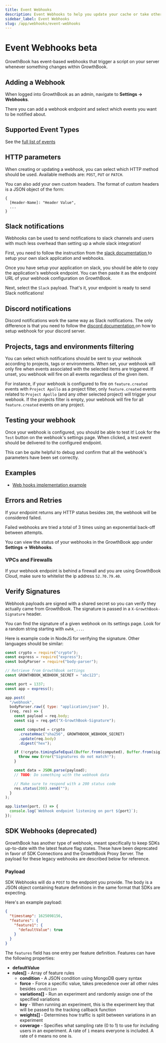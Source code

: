 ```yaml
---
title: Event Webhooks
description: Event Webhooks to help you update your cache or take other actions when the state changes on GrowthBook
sidebar_label: Event Webhooks
slug: /app/webhooks/event-webhooks
---
```



# Event Webhooks <Pill>beta</Pill>

GrowthBook has event-based webhooks that trigger a script on your server whenever something changes within GrowthBook.

## Adding a Webhook

When logged into GrowthBook as an admin, navigate to **Settings → Webhooks**.

There you can add a webhook endpoint and select which events you want to be notified about.

## Supported Event Types

See the [full list of events](/app/webhooks/event-webhooks/events)

## HTTP parameters

When creating or updating a webhook, you can select which HTTP method should be used. Available methods are: `POST`, `PUT` or `PATCH`.

You can also add your own custom headers. The format of custom headers is a JSON object of the form:

```
{
  [Header-Name]: "Header Value",
  ...
}
```

## Slack notifications

Webhooks can be used to send notifications to slack channels and users with much less overhead than setting up a whole slack integration!

First, you need to follow the instruction from the [slack documentation <ExternalLink />](https://api.slack.com/messaging/webhooks) to setup your own slack application and webhooks.

Once you have setup your application on slack, you should be able to copy the application's webhook endpoint. You can then paste it
as the endpoint URL of your webhook configuration on GrowthBook.

Next, select the `Slack` payload. That's it, your endpoint is ready to send Slack notifications!

## Discord notifications

Discord notifications work the same way as Slack notifications. The only difference is that you need to follow the [discord documentation <ExternalLink />](https://support.discord.com/hc/en-us/articles/228383668-Intro-to-Webhooks) on how to setup webhook for your discord server.

## Projects, tags and environments filtering

You can select which notifications should be sent to your webhook according to projects, tags or environments. When set, your webhook will only fire when events associated with the selected items are triggered. If unset, you webhook will fire on all events regardless of the given item.

For instance, if your webhook is configured to fire on `feature.created` events with `Project Apollo` as a project filter, only `feature.created` events related to `Project Apollo` (and any other selected project) will trigger your webhook. If the projects filter is empty, your webhook will fire for all `feature.created` events on any project.

## Testing your webhook

Once your webhook is configured, you should be able to test it! Look for the `Test` button on the webhook's settings page. When clicked, a test event should be delivered to the configured endpoint.

This can be quite helpful to debug and confirm that all the webhook's parameters have been set correctly.

## Examples

- [Web hooks implementation example <ExternalLink />](https://github.com/growthbook/examples/tree/main/webhooks-impl)

## Errors and Retries

If your endpoint returns any HTTP status besides `200`, the webhook will be considered failed.

Failed webhooks are tried a total of 3 times using an exponential back-off between attempts.

You can view the status of your webhooks in the GrowthBook app under **Settings &rarr; Webhooks**.

### VPCs and Firewalls

If your webhook endpoint is behind a firewall and you are using GrowthBook Cloud, make sure to whitelist the ip address `52.70.79.40`.

## Verify Signatures

Webhook payloads are signed with a shared secret so you can verify they actually came from GrowthBook. The signature is passed in a `X-GrowthBook-Signature` header.

You can find the signature of a given webhook on its settings page. Look for a random string starting with `ewhk_...`.

Here is example code in NodeJS for verifying the signature. Other languages should be similar:

```js
const crypto = require("crypto");
const express = require("express");
const bodyParser = require("body-parser");

// Retrieve from GrowthBook settings
const GROWTHBOOK_WEBHOOK_SECRET = "abc123";

const port = 1337;
const app = express();

app.post(
  "/webhook",
  bodyParser.raw({ type: "application/json" }),
  (req, res) => {
    const payload = req.body;
    const sig = req.get("X-GrowthBook-Signature");

    const computed = crypto
      .createHmac("sha256", GROWTHBOOK_WEBHOOK_SECRET)
      .update(req.body)
      .digest("hex");

    if (!crypto.timingSafeEqual(Buffer.from(computed), Buffer.from(sig))) {
      throw new Error("Signatures do not match!");
    }

    const data = JSON.parse(payload);
    // TODO: Do something with the webhook data

    // Make sure to respond with a 200 status code
    res.status(200).send("");
  }
);

app.listen(port, () => {
  console.log(`Webhook endpoint listening on port ${port}`);
});
```

## SDK Webhooks (deprecated)

GrowthBook has another type of webhook, meant specifically to keep SDKs up-to-date with the latest feature flag states. These have been deprecated in favor of SDK Connections and the GrowthBook Proxy Server. The payload for these legacy webhooks are described below for reference.

### Payload

SDK Webhooks will do a `POST` to the endpoint you provide. The body is a JSON object containing feature definitions in the same format that SDKs are expecting.

Here's an example payload:

```json
{
  "timestamp": 1625098156,
  "features": {
    "feature1": {
      "defaultValue": true
    }
  }
}
```

The `features` field has one entry per feature definition. Features can have the following properties:

- **defaultValue**
- **rules[]** - Array of feature rules
  - **condition** - A JSON condition using MongoDB query syntax
  - **force** - Force a specific value, takes precedence over all other rules besides `condition`
  - **variations[]** - Run an experiment and randomly assign one of the specified variations
  - **key** - When running an experiment, this is the experiment key that will be passed to the tracking callback function
  - **weights[]** - Determines how traffic is split between variations in an experiment
  - **coverage** - Specifies what sampling rate (0 to 1) to use for including users in an experiment. A rate of `1` means everyone is included. A rate of `0` means no one is.
